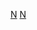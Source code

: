 {{Catnav|頁面分類|...|棒球隊|美國職棒大聯盟球隊|紐約大都會}}
{{Catnav|頁面分類|...|棒球|棒球選手|美國職棒大聯盟球員}}
{{Catnav|頁面分類|...|美國職棒大聯盟|美國職棒大聯盟球隊|紐約大都會}}
{{Catnav|頁面分類|...|美國棒球|美國職棒大聯盟|美國職棒大聯盟球員}}
{{Commonscat|New York Mets players}}

[[Category:美國職棒大聯盟各隊球員|N]]
[[Category:紐約大都會|N]]